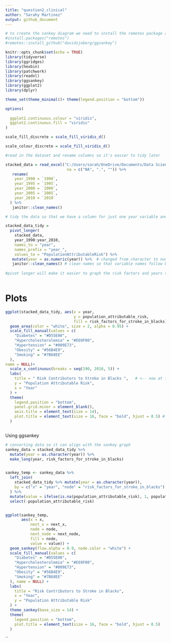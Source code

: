 ```yaml
---
title: "question2_clinical"
author: "Sarahy Martinez"
output: github_document
---
```


```r
# to create the sankey diagram we need to install the remotes package and githbut package 
#install.packages("remotes")
#remotes::install_github("davidsjoberg/ggsankey")

```

```r

knitr::opts_chunk$set(echo = TRUE)
library(tidyverse)
library(ggridges)
library(hexbin)
library(patchwork)
library(readxl)
library(ggsankey)
library(ggplot2)
library(dplyr) 

theme_set(theme_minimal()+ theme(legend.position = "bottom"))

options(
  
  ggplot2.continuous.colour = "viridis",
  ggplot2.continuous.fill = "viridis"
)

scale_fill_discrete = scale_fill_viridis_d()    

scale_colour_discrete = scale_fill_viridis_d() 


```


```r
#read in the dataset and rename columns so it's easier to tidy later

stacked_data = read_excel("C:/Users/sarah/OneDrive/Documents/Data Science/clinical/Stacked_column_stroke_blacks_noAF.xlsx",
                           na = c("NA", ".", "")) %>% 
   rename(
    year_1990 = `1990`,
    year_1995 = `1995`,
    year_2000 = `2000`,
    year_2005 = `2005`,
    year_2010 = `2010`
  ) %>%
   janitor::clean_names()
```

```r

# tidy the data so that we have a column for just one year variable and not multiple 

stacked_data_tidy = 
  pivot_longer(
    stacked_data, 
    year_1990:year_2010,
    names_to = "year",    
    names_prefix = "year_", 
    values_to = "PopulationAttributableRisk") %>% 
   mutate(year = as.numeric(year)) %>%  # changed from character to numeric so year can be treated as value
   janitor::clean_names() # clean names so that variable names follow better naming conventions
                                
#pivot longer will make it easier to graph the risk factors and years separately 



```

# Plots 

```r


ggplot(stacked_data_tidy, aes(x = year, 
                              y = population_attributable_risk, 
                              fill = risk_factors_for_stroke_in_blacks)) +
  geom_area(color = "white", size = 2, alpha = 0.95) +
  scale_fill_manual(values = c(
    "Diabetes" = "#D55E00",
    "Hypercholesterolemia" = "#E69F00",
    "Hypertension" = "#009E73",
    "Obesity" = "#56B4E9",
    "Smoking" = "#7B68EE"
  ),
name = NULL)+
  scale_x_continuous(breaks = seq(190, 2010, 5)) +
  labs(
    title = " Risk Contributors to Stroke in Blacks ",   # <-- now at top
    y = "Population Attributable Risk",                                
    x = "Year"
  ) +
  theme(
    legend.position = "bottom",
    panel.grid.minor = element_blank(),
    axis.title = element_text(size = 14),
    plot.title = element_text(size = 16, face = "bold", hjust = 0.5) # centered title
  )



```




Using ggsankey

```r
# converting data so it can align with the sankey graph
sankey_data = stacked_data_tidy %>%
  mutate(year = as.character(year)) %>%
  make_long(year, risk_factors_for_stroke_in_blacks)


sankey_temp <- sankey_data %>%
  left_join(
    stacked_data_tidy %>% mutate(year = as.character(year)),
    by = c("x" = "year", "node" = "risk_factors_for_stroke_in_blacks")
  ) %>%
  mutate(value = ifelse(is.na(population_attributable_risk), 1, population_attributable_risk)) %>%
  select(-population_attributable_risk)


ggplot(sankey_temp,
       aes(x = x,
           next_x = next_x,
           node = node,
           next_node = next_node,
           fill = node,
           value = value)) +
  geom_sankey(flow.alpha = 0.9, node.color = "white") +
  scale_fill_manual(values = c(
    "Diabetes" = "#D55E00",
    "Hypercholesterolemia" = "#E69F00",
    "Hypertension" = "#009E73",
    "Obesity" = "#56B4E9",
    "Smoking" = "#7B68EE"
  ), name = NULL) +
  labs(
    title = "Risk Contributors to Stroke in Blacks",
    x = "Year",
    y = "Population Attributable Risk"
  ) +
  theme_sankey(base_size = 14) +
  theme(
    legend.position = "bottom",
    plot.title = element_text(size = 16, face = "bold", hjust = 0.5)
  )


```
``
